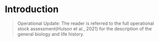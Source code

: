 # Introduction

> Operational Update: The reader is referred to the full operational stock assessment(Hulson et al., 2021) for the  description of the general biology and life history.